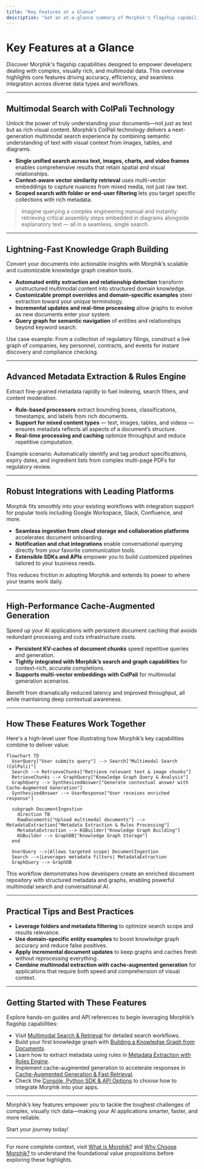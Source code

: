 ```yaml
---
title: "Key Features at a Glance"
description: "Get an at-a-glance summary of Morphik's flagship capabilities, including multimodal search (ColPali), fast knowledge graph building, advanced metadata extraction, integrations with major platforms, and high-performance cache-augmented generation. Each feature empowers developers to address real-world, visually complex data challenges."
---
```


# Key Features at a Glance

Discover Morphik's flagship capabilities designed to empower developers dealing with complex, visually rich, and multimodal data. This overview highlights core features driving accuracy, efficiency, and seamless integration across diverse data types and workflows.

---

## Multimodal Search with ColPali Technology

Unlock the power of truly understanding your documents—not just as text but as rich visual content. Morphik’s ColPali technology delivers a next-generation multimodal search experience by combining semantic understanding of text with visual context from images, tables, and diagrams.

- **Single unified search across text, images, charts, and video frames** enables comprehensive results that retain spatial and visual relationships.
- **Context-aware vector similarity retrieval** uses multi-vector embeddings to capture nuances from mixed media, not just raw text.
- **Scoped search with folder or end-user filtering** lets you target specific collections with rich metadata.

> Imagine querying a complex engineering manual and instantly retrieving critical assembly steps embedded in diagrams alongside explanatory text — all in a seamless, single search.

---

## Lightning-Fast Knowledge Graph Building

Convert your documents into actionable insights with Morphik’s scalable and customizable knowledge graph creation tools.

- **Automated entity extraction and relationship detection** transform unstructured multimodal content into structured domain knowledge.
- **Customizable prompt overrides and domain-specific examples** steer extraction toward your unique terminology.
- **Incremental updates and real-time processing** allow graphs to evolve as new documents enter your system.
- **Query graph for semantic navigation** of entities and relationships beyond keyword search.

Use case example: From a collection of regulatory filings, construct a live graph of companies, key personnel, contracts, and events for instant discovery and compliance checking.

---

## Advanced Metadata Extraction & Rules Engine

Extract fine-grained metadata rapidly to fuel indexing, search filters, and content moderation.

- **Rule-based processors** extract bounding boxes, classifications, timestamps, and labels from rich documents.
- **Support for mixed content types** — text, images, tables, and videos — ensures metadata reflects all aspects of a document’s structure.
- **Real-time processing and caching** optimize throughput and reduce repetitive computation.

Example scenario: Automatically identify and tag product specifications, expiry dates, and ingredient lists from complex multi-page PDFs for regulatory review.

---

## Robust Integrations with Leading Platforms

Morphik fits smoothly into your existing workflows with integration support for popular tools including Google Workspace, Slack, Confluence, and more.

- **Seamless ingestion from cloud storage and collaboration platforms** accelerates document onboarding.
- **Notification and chat integrations** enable conversational querying directly from your favorite communication tools.
- **Extensible SDKs and APIs** empower you to build customized pipelines tailored to your business needs.

This reduces friction in adopting Morphik and extends its power to where your teams work daily.

---

## High-Performance Cache-Augmented Generation

Speed up your AI applications with persistent document caching that avoids redundant processing and cuts infrastructure costs.

- **Persistent KV-caches of document chunks** speed repetitive queries and generation.
- **Tightly integrated with Morphik’s search and graph capabilities** for context-rich, accurate completions.
- **Supports multi-vector embeddings with ColPali** for multimodal generation scenarios.

Benefit from dramatically reduced latency and improved throughput, all while maintaining deep contextual awareness.

---

## How These Features Work Together

Here's a high-level user flow illustrating how Morphik’s key capabilities combine to deliver value:

```mermaid
flowchart TD
  UserQuery["User submits query"] --> Search["Multimodal Search (ColPali)"]
  Search --> RetrieveChunks["Retrieve relevant text & image chunks"]
  RetrieveChunks --> GraphQuery["Knowledge Graph Query & Analysis"]
  GraphQuery --> SynthesizedAnswer["Generate contextual answer with Cache-Augmented Generation"]
  SynthesizedAnswer --> UserResponse["User receives enriched response"]

  subgraph DocumentIngestion
    direction TB
    RawDocuments["Upload multimodal documents"] --> MetadataExtraction["Metadata Extraction & Rules Processing"]
    MetadataExtraction --> KGBuilder["Knowledge Graph Building"]
    KGBuilder --> GraphDB["Knowledge Graph Storage"]
  end

  UserQuery -->|Allows targeted scope| DocumentIngestion
  Search -->|Leverages metadata filters| MetadataExtraction
  GraphQuery --> GraphDB
```

This workflow demonstrates how developers create an enriched document repository with structured metadata and graphs, enabling powerful multimodal search and conversational AI.

---

## Practical Tips and Best Practices

- **Leverage folders and metadata filtering** to optimize search scope and results relevance.
- **Use domain-specific entity examples** to boost knowledge graph accuracy and reduce false positives.
- **Apply incremental document updates** to keep graphs and caches fresh without reprocessing everything.
- **Combine multimodal extraction with cache-augmented generation** for applications that require both speed and comprehension of visual context.

---

## Getting Started with These Features

Explore hands-on guides and API references to begin leveraging Morphik’s flagship capabilities:

- Visit [Multimodal Search & Retrieval](https://morphik.ai/docs/guides/core-workflows/multimodal-search) for detailed search workflows.
- Build your first knowledge graph with [Building a Knowledge Graph from Documents](https://morphik.ai/docs/guides/knowledge-graphs/build-knowledge-graph).
- Learn how to extract metadata using rules in [Metadata Extraction with Rules Engine](https://morphik.ai/docs/guides/core-workflows/extract-metadata).
- Implement cache-augmented generation to accelerate responses in [Cache-Augmented Generation & Fast Retrieval](https://morphik.ai/docs/guides/integrations-and-caching/cache-augmentation).
- Check the [Console, Python SDK & API Options](https://morphik.ai/docs/overview/feature-overview/console-sdk-api) to choose how to integrate Morphik into your apps.

---

Morphik’s key features empower you to tackle the toughest challenges of complex, visually rich data—making your AI applications smarter, faster, and more reliable.

Start your journey today!

---

For more complete context, visit [What is Morphik?](https://morphik.ai/docs/overview/intro-value/what-is-morphik) and [Why Choose Morphik?](https://morphik.ai/docs/overview/intro-value/why-morphik) to understand the foundational value propositions before exploring these highlights.
